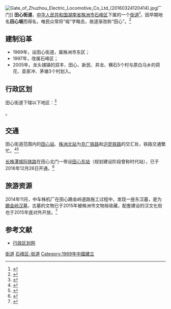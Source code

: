 {{About|湖南省株洲市的一个街道|“田心”的其他含义|田心}}
{{中国乡级行政区<!---乡级行政区专用模板--->
|景观照片文件名 = Tijinling Han Culture Street (20160324131828).jpg
|景观照片描述 = 踢金岭汉文化街
|汉语拼音 = Tiánxīn
|其他语言 = 
|其他语言名称 = 
|旧称 = 田心塅
|地名出处 = 相传为中央有一棵大樟树的农田<ref>[http://mp.weixin.qq.com/s?src=3&timestamp=1465014346&ver=1&signature=M2mUuIR2TOUkNH6*gzlzzTaxB-4RxodaKhBVdmj-gLhJdLjooOkpmqnsaA4*inQHdw3qfefAavCMewNsORYMBbX55x8M*AvcjEKG*LkgvaBGiHgCj3uhW4-oIZjB96Y47voDHb7UwXqn85xqs32jYA== 【独家】关于田心，株洲人不能不了解的一段历史……]</ref>
|位置图文件名 = 
|位置图描述 = 
|自定义图片= 
|建置时间 = 1969年
|政府驻地 = 田心北门
|毗邻 = 
|总面积 = 7.0平方公里
|总人口 = 
|总人口年份 = 
|户籍人口 = 6.9万
|户籍人口年份 = 2003
|常住人口 = 
|常住人口年份 = 
|人口密度 = 
|GDP = 
|GDP年份 = 
|邮政编码 = 412001
|电话区号 = 731
|官方网站 = 
|网站名称 = 
|43/02/04/001/000}}
[[File:Gate_of_Zhuzhou_Electric_Locomotive_Co_Ltd_(20160324120414).jpg|thumb]]厂门]]
'''田心街道'''，[[中华人民共和国|中华人民共和国]][[湖南省|湖南省]][[株洲市|株洲市]][[石峰区|石峰区]]下属的一个[[街道|街道]]<ref>{{PRC admin/ref sgc|{{PRC admin/parent|43/02/04/001/000}}}}</ref>，因早期地名'''田心塅'''而得名，唯民众常将“塅”字略去，故逐渐改称“田心”。<ref>{{cite news|author=颜青春|coauthors=黄亚陵; 尹习勤; 刘俊杰|url=http://www.zznews.gov.cn/news/2013/1114/article_108829_2.html|title=77年奋力疾驰,株洲田心缔造中国电力机车之都|publisher=[[株洲日报|株洲日报]]|date=2013-11-14|accessdate=2016-03-19|archive-url=https://web.archive.org/web/20140916062128/http://www.zznews.gov.cn/news/2013/1114/article_108829_2.html|archive-date=2014-09-16|dead-url=yes}}</ref>

==建制沿革==
*1969年，设田心街道，属株洲市东区；
*1997年，改属石峰区；
*2005年，龙头铺镇的双丰、田心、新民、井龙、横石5个村与原白马乡的荷花、袁家冲、茅塘3个村划入。

==行政区划==
田心街道下辖以下地区：<ref>{{PRC admin/ref sgc|43/02/04/001/000}}</ref>

{{PRC admin/children|43/02/04/001/000}}。

==交通==
田心街道范围内的[[田心站|田心站]]、[[株洲北站|株洲北站]]为[[京广铁路|京广铁路]]和[[沪昆铁路|沪昆铁路]]的交汇处，铁路交通繁忙。<ref>{{cite news|url=http://hn.rednet.cn/c/2007/09/04/1310400.htm|title=徒步2400公里捡垃圾 8志愿者为京广沪昆铁路美容|work=[[三湘都市报|三湘都市报]]|date=2007-09-04|accessdate=2014-10-02|archive-date=2014-10-06|archive-url=https://web.archive.org/web/20141006073804/http://hn.rednet.cn/c/2007/09/04/1310400.htm|dead-url=no}}</ref><ref>{{cite news|url=http://hn.people.com.cn/n/2014/0210/c336521-20536584.html|title=株洲北车站春节期间保障物资运输 配送电煤2823车、成品油714车|work=[[人民网|人民网]]-湖南频道|date=2014-02-10|accessdate=2014-10-02|archive-date=2014-10-06|archive-url=https://web.archive.org/web/20141006133928/http://hn.people.com.cn/n/2014/0210/c336521-20536584.html|dead-url=no}}</ref>

[[长株潭城际铁路|长株潭城际铁路]]在田心北门一带设[[田心东站|田心东站]]（规划建设阶段曾称时代站），已于2016年12月26日开通。<ref>{{cite news|url=http://hn.rednet.cn/c/2015/02/04/3595802.htm|title=株洲田心大道北段年内开建 道路预留有轨电车线路|publisher=株洲日报|date=2015-02-04|accessdate=2016-02-24|archive-date=2016-03-04|archive-url=https://web.archive.org/web/20160304010739/http://hn.rednet.cn/c/2015/02/04/3595802.htm|dead-url=no}}</ref>
{{Gallery
|width=200
|File:HXD3D 0069@TXN (20160324114200).jpg|[[Z338/335、Z336/337次列车|Z335次列车]]通过田心站
|File:Zhuzhoubei Railway Station (20160324133650).jpg|株洲北站院门
|File:Shidai (Tianxindong) Railway Station under construction (20160324124744).jpg|长株潭城铁田心东站工地
}}

==旅游资源==
2014年11月，中车株机厂在田心踢金岭道路施工过程中，发现一座东汉墓，是为[[踢金岭汉墓|踢金岭汉墓]]，古墓的文物已于2015年被株洲市文物局收藏，配套建设的汉文化街也于2015年底对外开放。<ref>{{cite news|author=温琳|url=http://www.zznews.gov.cn/news/2015/1230/198663.shtml|title=石峰区踢金岭东汉墓 正式对外开放|publisher=[[株洲晚报|株洲晚报]]|date=2015-12-30|accessdate=2016-03-19|archive-url=https://web.archive.org/web/20160329090444/http://www.zznews.gov.cn/news/2015/1230/198663.shtml|archive-date=2016-03-29|dead-url=yes}}</ref>

==参考文献==
{{reflist}}
*[https://web.archive.org/web/20121114192031/http://www.xzqh.org/html/show.php?contentid=15776 行政区划网]

{{PRC admin/navcat|43/02/04/001/000}}

[[Category:石峰区行政区划|街道]]
[[Category:株洲乡镇|石峰区-街道]]
[[Category:1969年中國建立|Category:1969年中國建立]]
